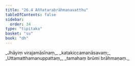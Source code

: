 ```yaml
---
title: "26.4 Aññatarabrāhmaṇavatthu"
tableOfContents: false
sidebar:
  order: 34
type: "tipitaka"
basket: "su"
book: "dh"
---
```



<DynamicBreadcrumb />

<Division number="386" book="dh" bookNo="18" page="68">

<Paragraph number="414" type="verses" book="dh">
_Jhāyiṃ virajamāsīnaṃ,_  
_katakiccamanāsavaṃ;_  
_Uttamatthamanuppattaṃ,_  
_tamahaṃ brūmi brāhmaṇaṃ._
</Paragraph>
</Division>